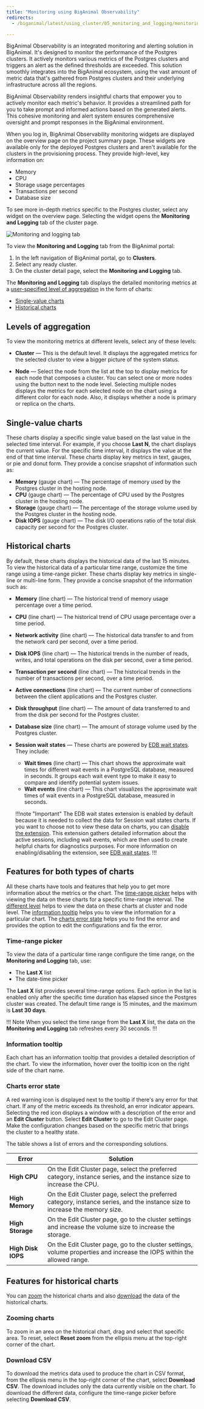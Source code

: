 ```yaml
---
title: "Monitoring using BigAnimal Observability"
redirects:
  - /biganimal/latest/using_cluster/05_monitoring_and_logging/monitoring_using_pemx/

---
```


BigAnimal Observability is an integrated monitoring and alerting solution in BigAnimal. It's designed to monitor the performance of the Postgres clusters. It actively monitors various metrics of the Postgres clusters and triggers an alert as the defined thresholds are exceeded. This solution smoothly integrates into the BigAnimal ecosystem, using the vast amount of metric data that's gathered from Postgres clusters and their underlying infrastructure across all the regions. 

BigAnimal Observability renders insightful charts that empower you to actively monitor each metric's behavior. It provides a streamlined path for you to take prompt and informed actions based on the generated alerts. This cohesive monitoring and alert system ensures comprehensive oversight and prompt responses in the BigAnimal environment.

When you log in, BigAnimal Observability monitoring widgets are displayed on the overview page on the project summary page. These widgets are available only for the deployed Postgres clusters and aren't available for the clusters in the provisioning process. They provide high-level, key information on:
- Memory
- CPU
- Storage usage percentages
- Transactions per second
- Database size

To see more in-depth metrics specific to the Postgres cluster, select any widget on the overview page. Selecting the widget opens the **Monitoring and Logging** tab of the cluster page.

![Monitoring and logging tab](images/monitoring_and_logging_tab.png)

To view the **Monitoring and Logging** tab from the BigAnimal portal:

1. In the left navigation of BigAnimal portal, go to **Clusters**. 
2. Select any ready cluster. 
3. On the cluster detail page, select the **Monitoring and Logging** tab.

The **Monitoring and Logging** tab displays the detailed monitoring metrics at a [user-specified level of aggregation](#levels-of-aggregation) in the form of charts:

- [Single-value charts](#single-value-charts)
- [Historical charts](#historical-charts)

## Levels of aggregation

To view the monitoring metrics at different levels, select any of these levels:

- **Cluster** &mdash; This is the default level. It displays the aggregated metrics for the selected cluster to view a bigger picture of the system status.

- **Node** &mdash; Select the node from the list at the top to display metrics for each node that composes a cluster. You can select one or more nodes using the button next to the node level. Selecting multiple nodes displays the metrics for each selected node on the chart using a different color for each node. Also, it displays whether a node is primary or replica on the charts.

## Single-value charts

These charts display a specific single value based on the last value in the selected time interval. For example, if you choose **Last N**, the chart displays the current value. For the specific time interval, it displays the value at the end of that time interval. These charts display key metrics in text, gauges, or pie and donut form. They provide a concise snapshot of information such as: 
  - **Memory** (gauge chart) &mdash; The percentage of memory used by the Postgres cluster in the hosting node.
  - **CPU** (gauge chart) &mdash; The percentage of CPU used by the Postgres cluster in the hosting node.
  - **Storage** (gauge chart) &mdash; The percentage of the storage volume used by the Postgres cluster in the hosting node.
  - **Disk IOPS** (gauge chart) &mdash; The disk I/O operations ratio of the total disk capacity per second for the Postgres cluster.

## Historical charts

By default, these charts displays the historical data of the last 15 minutes. To view the historical data of a particular time range, customize the time range using a time-range picker. These charts display key metrics in single-line or multi-line form. They provide a concise snapshot of the information such as:
  - **Memory** (line chart) &mdash; The historical trend of memory usage percentage over a time period.
  - **CPU** (line chart) &mdash; The historical trend of CPU usage percentage over a time period.
  - **Network activity** (line chart) &mdash; The historical data transfer to and from the network card per second, over a time period.
  - **Disk IOPS** (line chart) &mdash; The historical trends in the number of reads, writes, and total operations on the disk per second, over a time period.
  - **Transaction per second** (line chart) &mdash; The historical trends in the number of transactions per second, over a time period.
  - **Active connections** (line chart) &mdash; The current number of connections between the client applications and the Postgres cluster.
  - **Disk throughput** (line chart) &mdash; The amount of data transferred to and from the disk per second for the Postgres cluster.
  - **Database size** (line chart) &mdash; The amount of storage volume used by the Postgres cluster.
  - **Session wait states** &mdash; These charts are powered by [EDB wait states](https://www.enterprisedb.com/docs/pg_extensions/wait_states/). They include:
    - **Wait times** (line chart) &mdash; This chart shows the approximate wait times for different wait events in a PostgreSQL database, measured in seconds. It groups each wait event type to make it easy to compare and identify potential system issues.
    - **Wait events** (line chart) &mdash; This chart visualizes the approximate wait times of wait events in a PostgreSQL database, measured in seconds.

    !!!note "Important"
    The EDB wait states extension is enabled by default because it is needed to collect the data for Session wait states charts. If you want to choose not to view these data on charts, you can [disable the extension](https://www.enterprisedb.com/docs/pg_extensions/wait_states/installing/#uninstalling). This extension gathers detailed information about the active sessions, including wait events, which are then used to create helpful charts for diagnostics purposes. For more information on enabling/disabling the extension, see [EDB wait states](https://www.enterprisedb.com/docs/pg_extensions/wait_states/installing/).
    !!!

## Features for both types of charts

All these charts have tools and features that help you to get more information about the metrics or the chart. The [time-range picker](#time-range-picker) helps with viewing the data on these charts for a specific time-range interval. The [different level](#levels-of-aggregation) helps to view the data on these charts at cluster and node level. The [information tooltip](#information-tooltip) helps you to view the information for a particular chart. The [charts error state](#charts-error-state) helps you to find the error and provides the option to edit the configurations and fix the error.

### Time-range picker

To view the data of a particular time range configure the time range, on the **Monitoring and Logging** tab, use:
- The **Last X** list
- The date-time picker

The **Last X** list provides several time-range options. Each option in the list is enabled only after the specific time duration has elapsed since the Postgres cluster was created. The default time range is 15 minutes, and the maximum is **Last 30 days**.

!!! Note
When you select the time range from the **Last X** list, the data on the **Monitoring and Logging** tab refreshes every 30 seconds.
!!!

### Information tooltip

Each chart has an information tooltip that provides a detailed description of the chart. To view the information, hover over the tooltip icon on the right side of the chart name.

### Charts error state

A red warning icon is displayed next to the tooltip if there's any error for that chart. If any of the metric exceeds its threshold, an error indicator appears. Selecting the red icon displays a window with a description of the error and an **Edit Cluster** button. Select **Edit Cluster** to go to the Edit Cluster page. Make the configuration changes based on the specific metric that brings the cluster to a healthy state. 

The table shows a list of errors and the corresponding solutions.

| Error              | Solution                                                                                                                     |
|--------------------|------------------------------------------------------------------------------------------------------------------------------|
| **High CPU**       | On the Edit Cluster page, select the preferred category, instance series, and the instance size to increase the CPU.         |
| **High Memory**    | On the Edit Cluster page, select the preferred category, instance series, and the instance size to increase the memory size. |
| **High Storage**   | On the Edit Cluster page, go to the cluster settings and increase the volume size to increase the storage.                   |
| **High Disk IOPS** | On the Edit Cluster page, go to the cluster settings, volume properties and increase the IOPS within the allowed range.      |

## Features for historical charts

You can [zoom](#zooming-charts) the historical charts and also [download](#download-csv) the data of the historical charts.

### Zooming charts

To zoom in an area on the historical chart, drag and select that specific area. To reset, select **Reset zoom** from the ellipsis menu at the top-right corner of the chart.

### Download CSV

To download the metrics data used to produce the chart in CSV format, from the ellipsis menu in the top-right corner of the chart, select **Download CSV**. The download includes only the data currently visible on the chart. To download the different data, configure the time-range picker before selecting **Download CSV**.
